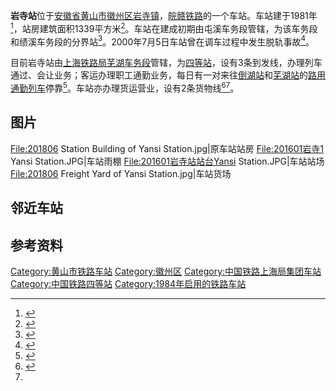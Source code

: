 {{otheruse|岩寺站}}
{{Infobox China railway station
|车站名称 = 岩寺站
|图片 = 201806 Conductor of Yansi Station.jpg
|图片介绍 = 
|其他名称 = 
|车站拼音 = Yan Si
|英文名称 = Yansi Railway Station
|车站代码 = 31403<ref>{{cite book|title=中华人民共和国铁路车站代码（GB/T 10302-2010）|publisher=中国标准出版社|year=2010|isbn=155066140495|ignore-isbn-error=true|pages=43}}</ref>
|电报码 = YEH<ref>{{cite book|author=铁道部电子计算技术中心, 铁道部运输局|title=铁路车站站名代码表：TMIS使用|publisher=中国铁道出版社|location=北京|year=1998|isbn=9787113030995|pages=62}}</ref><ref>{{cite book|author=[[中华人民共和国铁道部|中华人民共和国铁道部]]|title=铁路电报站名略号（2012）|publisher=中国铁道出版社|location=北京|year=2012|unified=15113·3468|pages=152}}</ref>
|拼音码 = YSI
|车站类型 = 
|技术性质 = 
|业务性质 = 
|始建时间 = 1981年
|开通运营 = 1984年5月30日
|车站位置 = [[安徽省|安徽省]][[黄山市|黄山市]][[徽州区|徽州区]][[岩寺镇|岩寺镇]]
|坐标 = {{coord|29.838527|N|118.359623|E|display=inline,title}}
|归属 = [[上海铁路局|上海铁路局]]芜湖车务段
|线路 = [[皖赣铁路|皖赣铁路]]
|车站等级 = [[四等站_(中国大陆)|四等站]]
|使用状态 = 使用中
|股道数目 = 3
|正线 = 
|到发线 =
|其它线 = 
|月台数目 = 
|侧式站台 = 
|岛式站台 = 
|站台面 = 
|网站 = 
}}
'''岩寺站'''位于[[安徽省|安徽省]][[黄山市|黄山市]][[徽州区|徽州区]][[岩寺镇|岩寺镇]]，[[皖赣铁路|皖赣铁路]]的一个车站。车站建于1981年<ref>{{cite web|title=安徽黄山市徽州区岩寺镇|url=http://www.tcmap.com.cn/anhui/huizhou_yansizhen.html|publisher=博雅地名网|accessdate=2018-07-25|archive-date=2018-07-25|archive-url=https://web.archive.org/web/20180725063402/http://www.tcmap.com.cn/anhui/huizhou_yansizhen.html|dead-url=no}}</ref>，站房建筑面积1339平方米<ref name="sxls">{{cite web|title=《歙县志》第十编　交通　邮电 第三节　铁路|url=http://lishi.zhuixue.net/m/2017/1102/114653.html|publisher=历史追学网|date=2017-11-02|accessdate=2019-05-14|archive-date=2019-05-14|archive-url=https://web.archive.org/web/20190514205644/http://lishi.zhuixue.net/m/2017/1102/114653.html|dead-url=no}}</ref>。车站在建成初期由屯溪车务段管辖，为该车务段和绩溪车务段的分界站<ref>{{cite web|title=三、工交邮电|url=http://60.166.6.242:8080/was40/detail?record=1&channelid=51997|publisher=徽州地区简志|access-date=2018-08-04|archive-url=https://web.archive.org/web/20180804105915/http://60.166.6.242:8080/was40/detail?record=1&channelid=51997|archive-date=2018-08-04|dead-url=yes}}</ref>。2000年7月5日车站曾在调车过程中发生脱轨事故<ref>{{cite book|author=黄山市地方志办公室|title=黄山年鉴|publisher=黄山书社|year=2001|isbn=7-80630-681-1}}</ref>{{rp|233}}。

目前岩寺站由[[上海铁路局|上海铁路局]][[芜湖车务段|芜湖车务段]]管辖，为[[四等站_(中国大陆)|四等站]]，设有3条到发线，办理列车通过、会让业务；客运办理职工通勤业务，每日有一对来往[[倒湖站|倒湖站]]和[[芜湖站|芜湖站]]的[[7101/7102次列车|路用通勤列车]]停靠<ref>{{cite news|title=芜湖至祁门倒湖列车系职工通勤车 暂不对外运营|url=http://news.hs.xafc.com/show-557-452769-1.html|publisher=新安房产网|date=2016-01-13|access-date=2018-08-04|archive-url=https://web.archive.org/web/20180804075815/http://news.hs.xafc.com/show-557-452769-1.html|archive-date=2018-08-04|dead-url=yes}}</ref>。车站亦办理货运营业，设有2条货物线<ref name="cargo">{{Cite web |url=http://hyfw.12306.cn/hyinfo/action/FwcszsAction_index?type=1 |title=中国铁路货运服务中心 |accessdate=2018-07-25 |archive-date=2016-11-06 |archive-url=https://web.archive.org/web/20161106075157/http://hyfw.12306.cn/hyinfo/action/FwcszsAction_index?type=1 |dead-url=no }}</ref><ref name="sxls"/>。

==图片==
<gallery>
File:201806 Station Building of Yansi Station.jpg|原车站站房
File:201601岩寺1 Yansi Station.JPG|车站雨棚
File:201601岩寺站站台Yansi Station.JPG|车站站场
File:201806 Freight Yard of Yansi Station.jpg|车站货场
</gallery>

== 邻近车站 ==
{{start rail box|[[中国铁路|中国铁路]]}}
{{s-inop|[[歙县站|歙县站]]|{{站|芜湖}}方向}}
{{s-line|[[皖赣铁路|皖赣铁路]]<br />← 6km 岩寺站 7km →}}
{{s-inop|[[篁墩站|篁墩站]]|{{站|鹰潭}}方向}}
{{end box}}

== 参考资料 ==
{{commonscat|Yansi Railway Station}}
{{reflist}}

{{皖赣铁路}}
[[Category:黄山市铁路车站|Category:黄山市铁路车站]]
[[Category:徽州区|Category:徽州区]]
[[Category:中国铁路上海局集团车站|Category:中国铁路上海局集团车站]]
[[Category:中国铁路四等站|Category:中国铁路四等站]]
[[Category:1984年启用的铁路车站|Category:1984年启用的铁路车站]]